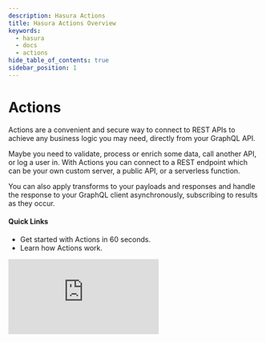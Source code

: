 ```yaml
---
description: Hasura Actions
title: Hasura Actions Overview
keywords:
  - hasura
  - docs
  - actions
hide_table_of_contents: true
sidebar_position: 1
---
```



# <Actions /> Actions

<div className="overview-header">
  <div className="overview-text">
    <p>
      Actions are a convenient and secure way to connect to REST APIs to achieve any business logic you may need,
      directly from your GraphQL API.
    </p>
    <p>
      Maybe you need to validate, process or enrich some data, call another API, or log a user in. With Actions you can
      connect to a REST endpoint which can be your own custom server, a public API, or a serverless function.
    </p>
    <p>
      You can also apply transforms to your payloads and responses and handle the response to your GraphQL client
      asynchronously, subscribing to results as they occur.
    </p>
    <h4>Quick Links</h4>
    <ul>
      <li>
        <VersionedLink to="/actions/quickstart/">Get started with Actions in 60 seconds.</VersionedLink>
      </li>
      <li>
        <VersionedLink to="/actions/create/">Learn how Actions work.</VersionedLink>
      </li>
    </ul>
  </div>
  <iframe
    src="https://www.youtube.com/embed/Fqb6Ar3t_C4"
    frameborder="0"
    allow="accelerometer; autoplay; encrypted-media; gyroscope; picture-in-picture"
    allowFullScreen
  />
</div>

<Thumbnail
  src="/img/actions/actions-arch.png"
  alt="Actions high level architecture"
  className="no-shadow overview-img"
/>

## Using Actions

<div className="overview-gallery">
  <VersionedLink to="/actions/rest-connectors/">
    <div className="card">
      <h3>REST Connectors</h3>
      <p>Integrate existing REST APIs into your GraphQL schema with Actions by applying context and transforms.</p>
    </div>
  </VersionedLink>
  <VersionedLink to="/actions/open-api/">
    <div className="card">
      <h3>Import OpenAPI to Actions</h3>
      <p>
        Upload an API written in the OpenAPI spec, select the operation you want as a Hasura Action and it will be
        imported for you.
      </p>
    </div>
  </VersionedLink>
  <VersionedLink to="/actions/async-actions/">
    <div className="card">
      <h3>Async Actions</h3>
      <p>Subscribe to the result of a long-running action in order to be updated as results are processed.</p>
    </div>
  </VersionedLink>
</div>
